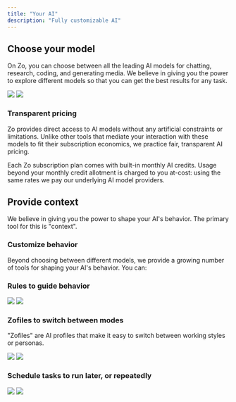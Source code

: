 ```yaml
---
title: "Your AI"
description: "Fully customizable AI"
---
```


## Choose your model

On Zo, you can choose between all the leading AI models for chatting, research, coding, and generating media. We believe in giving you the power to explore different models so that you can get the best results for any task. 

<Frame>
<img 
  className="block dark:hidden" 
  src="/screenshots/models-light.png" 
/>
<img 
  className="hidden dark:block" 
  src="/screenshots/models-dark.png" 
/>
</Frame>

### Transparent pricing

Zo provides direct access to AI models without any artificial constraints or limitations. Unlike other tools that mediate your interaction with these models to fit their subscription economics, we practice fair, transparent AI pricing.

Each Zo subscription plan comes with built-in monthly AI credits. Usage beyond your monthly credit allotment is charged to you at-cost: using the same rates we pay our underlying AI model providers.

## Provide context

We believe in giving you the power to shape your AI's behavior. The primary tool for this is "context".

### Customize behavior

Beyond choosing between different models, we provide a growing number of tools for shaping your AI's behavior. You can:

### Rules to guide behavior

<Frame>
<img 
  className="block dark:hidden" 
  src="/screenshots/rules-light.png" 
/>
<img 
  className="hidden dark:block" 
  src="/screenshots/rules-dark.png" 
/>
</Frame>

### Zofiles to switch between modes

"Zofiles" are AI profiles that make it easy to switch between working styles or personas.

<Frame>
<img 
  className="block dark:hidden" 
  src="/screenshots/zofile-light.png" 
/>
<img 
  className="hidden dark:block" 
  src="/screenshots/zofile-dark.png" 
/>
</Frame>

### Schedule tasks to run later, or repeatedly

<Frame>
<img 
  className="block dark:hidden" 
  src="/screenshots/schedule-light.png" 
/>
<img 
  className="hidden dark:block" 
  src="/screenshots/schedule-dark.png" 
/>
</Frame>

